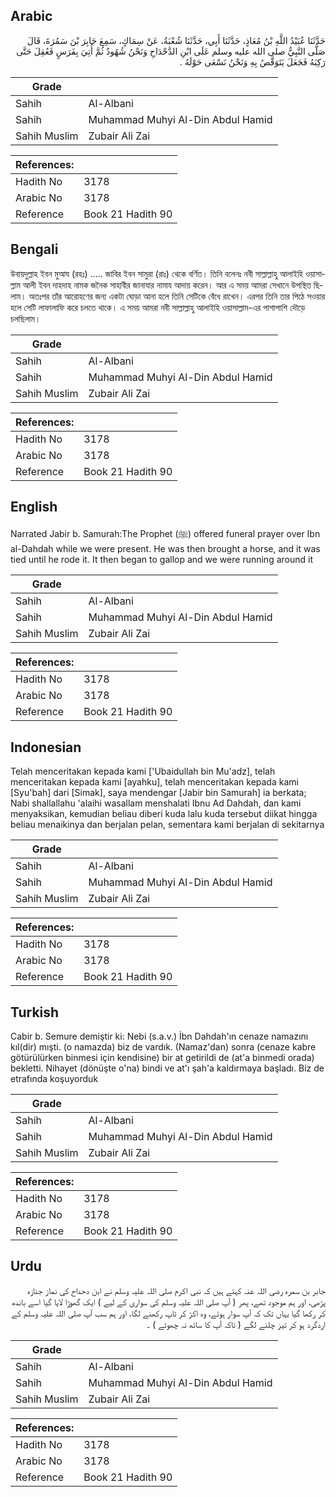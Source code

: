 ## Arabic


<div dir="rtl" lang="ar" style={{fontSize:'larger',backgroundColor:'#f8f9fa',padding:20}}>
حَدَّثَنَا عُبَيْدُ اللَّهِ بْنُ مُعَاذٍ، حَدَّثَنَا أَبِي، حَدَّثَنَا شُعْبَةُ، عَنْ سِمَاكٍ، سَمِعَ جَابِرَ بْنَ سَمُرَةَ، قَالَ صَلَّى النَّبِيُّ صلى الله عليه وسلم عَلَى ابْنِ الدَّحْدَاحِ وَنَحْنُ شُهُودٌ ثُمَّ أُتِيَ بِفَرَسٍ فَعُقِلَ حَتَّى رَكِبَهُ فَجَعَلَ يَتَوَقَّصُ بِهِ وَنَحْنُ نَسْعَى حَوْلَهُ ‏.‏
</div>
<div style={{backgroundColor:'#f8f9fa',padding:20, marginBottom: 10}}><table> <thead> <tr> <th>Grade</th> <th></th> </tr> </thead> <tbody> <tr><td>Sahih</td><td>Al-Albani</td></tr><tr><td>Sahih</td><td>Muhammad Muhyi Al-Din Abdul Hamid</td></tr><tr><td>Sahih Muslim</td><td>Zubair Ali Zai</td></tr></tbody></table><table> <thead> <tr> <th>References:</th> <th></th> </tr> </thead> <tbody><tr><td>Hadith No</td><td>3178</td></tr><tr><td>Arabic No</td><td>3178</td></tr><tr><td>Reference</td><td>Book 21 Hadith 90</td></tr></tbody></table></div>

## Bengali


<div dir="ltr" lang="bn" style={{fontSize:'larger',backgroundColor:'#f8f9fa',padding:20}}>
উবায়দুল্লাহ ইবন মুআয (রহঃ) ..... জাবির ইবন সামুরা (রাঃ) থেকে বর্ণিত। তিনি বলেনঃ নবী সাল্লাল্লাহু আলাইহি ওয়াসাল্লাম আলী ইবন দাহদাহ নামক জনৈক সাহাবীর জানাযার নামায আদায় করেন। আর এ সময় আমরা সেখানে উপস্থিত ছিলাম। অতঃপর তাঁর আরোহণের জন্য একটা ঘোড়া আনা হলে তিনি সেটিকে বেঁধে রাখেন। এরপর তিনি তার পিঠে সওয়ার হলে সেটি লাফালাফি করে চলতে থাকে। এ সময় আমরা নবী সাল্লাল্লাহু আলাইহি ওয়াসাল্লাম-এর পাশাপাশি দৌড়ে চলছিলাম।
</div>
<div style={{backgroundColor:'#f8f9fa',padding:20, marginBottom: 10}}><table> <thead> <tr> <th>Grade</th> <th></th> </tr> </thead> <tbody> <tr><td>Sahih</td><td>Al-Albani</td></tr><tr><td>Sahih</td><td>Muhammad Muhyi Al-Din Abdul Hamid</td></tr><tr><td>Sahih Muslim</td><td>Zubair Ali Zai</td></tr></tbody></table><table> <thead> <tr> <th>References:</th> <th></th> </tr> </thead> <tbody><tr><td>Hadith No</td><td>3178</td></tr><tr><td>Arabic No</td><td>3178</td></tr><tr><td>Reference</td><td>Book 21 Hadith 90</td></tr></tbody></table></div>

## English


<div dir="ltr" lang="en" style={{fontSize:'larger',backgroundColor:'#f8f9fa',padding:20}}>
Narrated Jabir b. Samurah:The Prophet (ﷺ) offered funeral prayer over Ibn al-Dahdah while we were present. He was then brought a horse, and it was tied until he rode it. It then began to gallop and we were running around it
</div>
<div style={{backgroundColor:'#f8f9fa',padding:20, marginBottom: 10}}><table> <thead> <tr> <th>Grade</th> <th></th> </tr> </thead> <tbody> <tr><td>Sahih</td><td>Al-Albani</td></tr><tr><td>Sahih</td><td>Muhammad Muhyi Al-Din Abdul Hamid</td></tr><tr><td>Sahih Muslim</td><td>Zubair Ali Zai</td></tr></tbody></table><table> <thead> <tr> <th>References:</th> <th></th> </tr> </thead> <tbody><tr><td>Hadith No</td><td>3178</td></tr><tr><td>Arabic No</td><td>3178</td></tr><tr><td>Reference</td><td>Book 21 Hadith 90</td></tr></tbody></table></div>

## Indonesian


<div dir="ltr" lang="id" style={{fontSize:'larger',backgroundColor:'#f8f9fa',padding:20}}>
Telah menceritakan kepada kami ['Ubaidullah bin Mu'adz], telah menceritakan kepada kami [ayahku], telah menceritakan kepada kami [Syu'bah] dari [Simak], saya mendengar [Jabir bin Samurah] ia berkata; Nabi shallallahu 'alaihi wasallam menshalati Ibnu Ad Dahdah, dan kami menyaksikan, kemudian beliau diberi kuda lalu kuda tersebut diikat hingga beliau menaikinya dan berjalan pelan, sementara kami berjalan di sekitarnya
</div>
<div style={{backgroundColor:'#f8f9fa',padding:20, marginBottom: 10}}><table> <thead> <tr> <th>Grade</th> <th></th> </tr> </thead> <tbody> <tr><td>Sahih</td><td>Al-Albani</td></tr><tr><td>Sahih</td><td>Muhammad Muhyi Al-Din Abdul Hamid</td></tr><tr><td>Sahih Muslim</td><td>Zubair Ali Zai</td></tr></tbody></table><table> <thead> <tr> <th>References:</th> <th></th> </tr> </thead> <tbody><tr><td>Hadith No</td><td>3178</td></tr><tr><td>Arabic No</td><td>3178</td></tr><tr><td>Reference</td><td>Book 21 Hadith 90</td></tr></tbody></table></div>

## Turkish


<div dir="ltr" lang="tr" style={{fontSize:'larger',backgroundColor:'#f8f9fa',padding:20}}>
Cabir b. Semure demiştir ki: Nebi (s.a.v.) İbn Dahdah'ın cenaze namazını kıl(dir) mışti. (o namazda) biz de vardık. (Namaz'dan) sonra (cenaze kabre götürülürken binmesi için kendisine) bir at getirildi de (at'a binmedi orada) bekletti. Nihayet (dönüşte o'na) bindi ve at'ı şah'a kaldırmaya başladı. Biz de etrafında koşuyorduk
</div>
<div style={{backgroundColor:'#f8f9fa',padding:20, marginBottom: 10}}><table> <thead> <tr> <th>Grade</th> <th></th> </tr> </thead> <tbody> <tr><td>Sahih</td><td>Al-Albani</td></tr><tr><td>Sahih</td><td>Muhammad Muhyi Al-Din Abdul Hamid</td></tr><tr><td>Sahih Muslim</td><td>Zubair Ali Zai</td></tr></tbody></table><table> <thead> <tr> <th>References:</th> <th></th> </tr> </thead> <tbody><tr><td>Hadith No</td><td>3178</td></tr><tr><td>Arabic No</td><td>3178</td></tr><tr><td>Reference</td><td>Book 21 Hadith 90</td></tr></tbody></table></div>

## Urdu


<div dir="rtl" lang="ur" style={{fontSize:'larger',backgroundColor:'#f8f9fa',padding:20}}>
جابر بن سمرہ رضی اللہ عنہ کہتے ہیں کہ نبی اکرم صلی اللہ علیہ وسلم نے ابن دحداح کی نماز جنازہ پڑھی، اور ہم موجود تھے، پھر ( آپ صلی اللہ علیہ وسلم کی سواری کے لیے ) ایک گھوڑا لایا گیا اسے باندھ کر رکھا گیا یہاں تک کہ آپ سوار ہوئے، وہ اکڑ کر ٹاپ رکھنے لگا، اور ہم سب آپ صلی اللہ علیہ وسلم کے اردگرد ہو کر تیز چلنے لگے ( تاکہ آپ کا ساتھ نہ چھوٹے ) ۔
</div>
<div style={{backgroundColor:'#f8f9fa',padding:20, marginBottom: 10}}><table> <thead> <tr> <th>Grade</th> <th></th> </tr> </thead> <tbody> <tr><td>Sahih</td><td>Al-Albani</td></tr><tr><td>Sahih</td><td>Muhammad Muhyi Al-Din Abdul Hamid</td></tr><tr><td>Sahih Muslim</td><td>Zubair Ali Zai</td></tr></tbody></table><table> <thead> <tr> <th>References:</th> <th></th> </tr> </thead> <tbody><tr><td>Hadith No</td><td>3178</td></tr><tr><td>Arabic No</td><td>3178</td></tr><tr><td>Reference</td><td>Book 21 Hadith 90</td></tr></tbody></table></div>